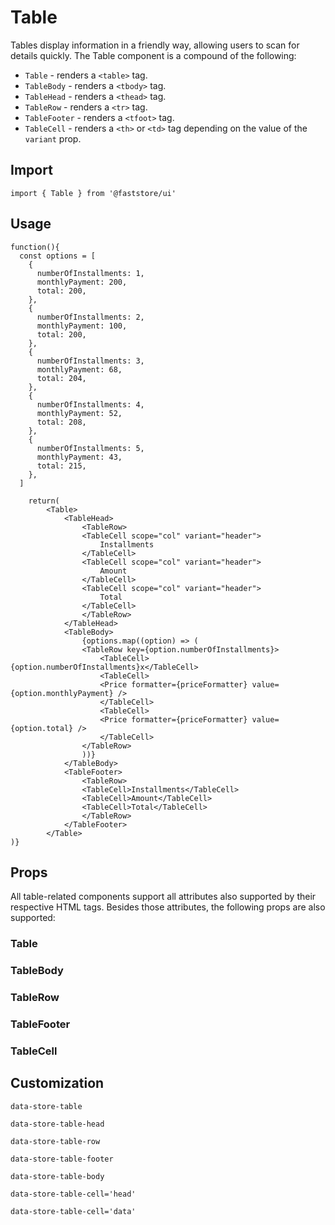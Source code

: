 
# Table

Tables display information in a friendly way, allowing users to scan for details quickly. The Table component is a compound of the following:

- `Table` -  renders a `<table>` tag.
- `TableBody` - renders a `<tbody>` tag.
- `TableHead` - renders a `<thead>` tag.
- `TableRow` - renders a `<tr>` tag.
- `TableFooter` - renders a `<tfoot>` tag.
- `TableCell` - renders a `<th>` or `<td>` tag depending on the value of the `variant` prop.

## Import

```tsx
import { Table } from '@faststore/ui'
```

## Usage

```tsx live
function(){
  const options = [
    {
      numberOfInstallments: 1,
      monthlyPayment: 200,
      total: 200,
    },
    {
      numberOfInstallments: 2,
      monthlyPayment: 100,
      total: 200,
    },
    {
      numberOfInstallments: 3,
      monthlyPayment: 68,
      total: 204,
    },
    {
      numberOfInstallments: 4,
      monthlyPayment: 52,
      total: 208,
    },
    {
      numberOfInstallments: 5,
      monthlyPayment: 43,
      total: 215,
    },
  ]

    return(
        <Table>
            <TableHead>
                <TableRow>
                <TableCell scope="col" variant="header">
                    Installments
                </TableCell>
                <TableCell scope="col" variant="header">
                    Amount
                </TableCell>
                <TableCell scope="col" variant="header">
                    Total
                </TableCell>
                </TableRow>
            </TableHead>
            <TableBody>
                {options.map((option) => (
                <TableRow key={option.numberOfInstallments}>
                    <TableCell>{option.numberOfInstallments}x</TableCell>
                    <TableCell>
                    <Price formatter={priceFormatter} value={option.monthlyPayment} />
                    </TableCell>
                    <TableCell>
                    <Price formatter={priceFormatter} value={option.total} />
                    </TableCell>
                </TableRow>
                ))}
            </TableBody>
            <TableFooter>
                <TableRow>
                <TableCell>Installments</TableCell>
                <TableCell>Amount</TableCell>
                <TableCell>Total</TableCell>
                </TableRow>
            </TableFooter>
        </Table>
)}
```

## Props

All table-related components support all attributes also supported by their respective HTML tags. Besides those attributes, the following props are also supported:

### Table

<PropsSection name="Table" />

### TableBody

<PropsSection name="TableBody" />

### TableRow

<PropsSection name="TableRow" />

### TableFooter

<PropsSection name="TableFooter" />

### TableCell

<PropsSection name="TableCell" />

## Customization

`data-store-table`

`data-store-table-head`

`data-store-table-row`

`data-store-table-footer`

`data-store-table-body`

`data-store-table-cell='head'`

`data-store-table-cell='data'`
